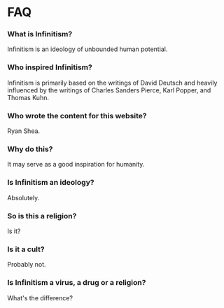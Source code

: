 # FAQ

### What is Infinitism?

Infinitism is an ideology of unbounded human potential.

### Who inspired Infinitism?

Infinitism is primarily based on the writings of David Deutsch and heavily influenced by the writings of Charles Sanders Pierce, Karl Popper, and Thomas Kuhn.

### Who wrote the content for this website?

Ryan Shea.

### Why do this?

It may serve as a good inspiration for humanity.

### Is Infinitism an ideology?

Absolutely.

### So is this a religion?

Is it?

### Is it a cult?

Probably not.

### Is Infinitism a virus, a drug or a religion?

What's the difference?
